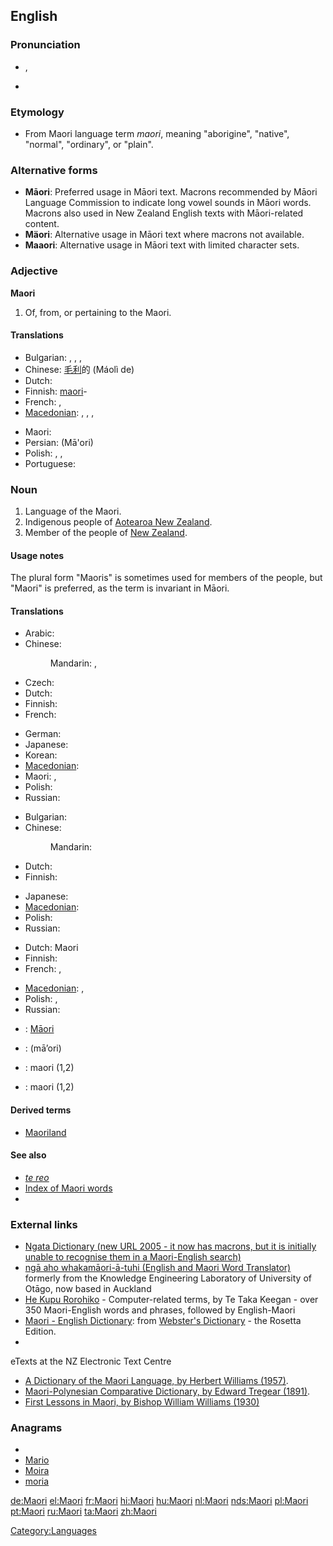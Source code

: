 {{interwiktionary|code=mi}}
{{also|maori|māori|Māori}}
==English==
{{wikipedia}}

===Pronunciation===
* {{IPA|/ˈmaʊri/}}, {{SAMPA|/"maUri/}}
* {{rhymes|aʊri}}

===Etymology===
* From Maori language term ''maori'', meaning "aborigine", "native", "normal", "ordinary", or "plain".

===Alternative forms===
* '''Māori''': Preferred usage in Māori text. Macrons recommended by Māori Language Commission to indicate long vowel sounds in Māori words. Macrons also used in New Zealand English texts with Māori-related content.
* '''Mäori''': Alternative usage in Māori text where macrons not available.
* '''Maaori''': Alternative usage in Māori text with limited character sets.

===Adjective===
'''Maori'''

# Of, from, or pertaining to the Maori.

====Translations====
{{trans-top|of, from, or pertaining to the Māori}}
* Bulgarian: {{t-|bg|маорски|m}}, {{t+|bg|маорска|f}}, {{t+|bg|маорско|n}}, {{t-|bg|маорски|p}}
* Chinese: [[毛利]]的 (Máolì de)
* Dutch: {{t+|nl|Maori}}
* Finnish: [[maori]]-
* French: {{t+|fr|maori|m}}, {{t+|fr|maorie|f}}
* [[Macedonian]]: {{t-|mk|маорски|m|tr=máorski}},  {{t|mk|маорска|f|tr=máorska}},  {{t|mk|маорско|n|tr=máorsko}},  {{t-|mk|маорски|p|tr=máorski}}
{{trans-mid}}
* Maori: {{t-|mi|Māori|xs=Maori}}
* Persian: {{fa-Arab|[[مائوری]]}} (Mā'ori)
* Polish: {{t|pl|maoryski|m}}, {{t|pl|maoryska|f}}, {{t|pl|maoryskie|n}}
* Portuguese: {{t+|pt|maori}}
{{trans-bottom}}

===Noun===
{{en-noun|Maori|-|pl2=Maoris}}

# Language of the Maori.
# Indigenous people of [[Aotearoa New Zealand]].
# Member of the people of [[New Zealand]].

====Usage notes====
The plural form "Maoris" is sometimes used for members of the people, but "Maori" is preferred, as the term is invariant in Māori.

====Translations====
{{trans-top|language of the Māori}}
* Arabic: {{t|ar|ماوري|m|tr=mauriy}}
* Chinese:
*: Mandarin: {{t|cmn|毛利語|sc=Hani}},  {{t|cmn|毛利语|tr=Máolì-yǔ|sc=Hani}}
* Czech: {{t-|cs|maorština|f}}
* Dutch: {{t+|nl|Maori|n}}
* Finnish: {{t+|fi|maorin kieli}}
* French: {{t+|fr|maori|m}}
{{trans-mid}}
* German: {{t+|de|Maori|n}}
* Japanese: {{t+|ja|マオリ語|tr=Maori-go}}
* Korean: {{t|ko|마오리어|tr=Maori-eo|sc=Hang}}
* [[Macedonian]]: {{t-|mk|маорски|m|tr=máorski}}
* Maori: {{t|mi|te reo Māori|xs=Maori}},  {{t-|mi|Māori|xs=Maori}}
* Polish: {{t|pl|maoryski|m}}
* Russian: {{t|ru|маори|m|tr=máori}} {{indeclinable}}
{{trans-bottom}}

{{trans-top|indigenous people of Aotearoa New Zealand}}
* Bulgarian: {{t|bg|маори|p}}
* Chinese:
*: Mandarin: {{t|cmn|毛利人|tr=Máolì-rén|sc=Hani}}
* Dutch: {{t+|nl|Maori|p}}
* Finnish: {{t-|fi|maorit|p}}
{{trans-mid}}
* Japanese: {{t|ja|マオリ人|tr=Maori-jin}}
* [[Macedonian]]: {{t|mk|Маори|p|tr=Máori}}
* Polish: {{t|pl|Maorysi|p}}
* Russian: {{t|ru|маори|m|f|tr=máori}} {{indeclinable}}
{{trans-bottom}}

{{trans-top|member of the people of New Zealand}}
* Dutch: Maori {{m|f}}
* Finnish: {{t+|fi|maori}}
* French: {{t+|fr|Maori|m}}, {{t|fr|Maorie|f}}
{{trans-mid}}
* [[Macedonian]]: {{t|mk|Маор|m|tr=Máor}},  {{t|mk|Маорка|f|tr=Máorka}}
* Polish: {{t|pl|Maorys|m}}, {{t|pl|Maoryska|f}}
* Russian: {{t|ru|маори|m|f|tr=máori}} {{indeclinable}}
{{trans-bottom}}

{{checktrans-top}}
* {{ttbc|Maori}}: [[Māori]]
* {{ttbc|Persian}}: {{fa-Arab|[[مائوری]]}} (mā’ori)
* {{ttbc|pt}}: maori (1,2)
* {{ttbc|Swedish}}: maori (1,2)
{{trans-bottom}}

====Derived terms====
* [[Maoriland]]

====See also====
* ''[[te reo]]''
* [[Index:Maori|Index of Maori words]]
* {{langcat}}

===External links===
* [http://www.learningmedia.co.nz/nz/online/ngata/ Ngata Dictionary (new URL 2005 - it now has macrons, but it is initially unable to recognise them in a Maori-English search)] <!-- Robin wrote to Learning Media about it a second time on 25 May -->
* [http://translator.kedri.info ngā aho whakamāori-ā-tuhi (English and Maori Word Translator)] formerly from the Knowledge Engineering Laboratory of University of Otāgo, now based in Auckland
* [http://www.cs.waikato.ac.nz/~tetaka/kupurorohiko.htm He Kupu Rorohiko] - Computer-related terms, by Te Taka Keegan - over 350 Maori-English words and phrases, followed by English-Maori
* [http://www.websters-online-dictionary.org/definition/Maori-english/ Maori - English Dictionary]: from [http://www.websters-online-dictionary.org/ Webster's Dictionary] - the Rosetta Edition.
* {{ISO 639|link=Ethnologue|1code=mi|code=mri}}
;eTexts at the NZ Electronic Text Centre
* [http://www.nzetc.org/tm/scholarly/tei-WillDict.html A Dictionary of the Maori Language, by Herbert Williams (1957)].
* [http://www.nzetc.org/tm/scholarly/tei-TreMaor.html Maori-Polynesian Comparative Dictionary, by Edward Tregear (1891)].
* [http://www.nzetc.org/tm/scholarly/tei-WilFirs.html First Lessons in Maori, by Bishop William Williams (1930)]

===Anagrams===
* {{alphagram|aimor}}
* [[Mario#English|Mario]]
* [[Moira#English|Moira]]
* [[moria#English|moria]]


[[Category:Languages]]

[[de:Maori]]
[[el:Maori]]
[[fr:Maori]]
[[hi:Maori]]
[[hu:Maori]]
[[nl:Maori]]
[[nds:Maori]]
[[pl:Maori]]
[[pt:Maori]]
[[ru:Maori]]
[[ta:Maori]]
[[zh:Maori]]